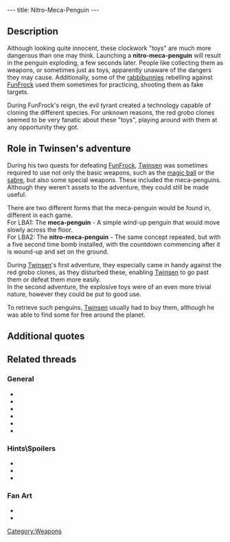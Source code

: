 ---
title: Nitro-Meca-Penguin
---

{{Weapon|
Name=Nitro-Meca-Penguin|
Image=Meca.gif|
Enemy=All enemies|
Rate=Slow|
Damage=Medium|
Range=Short}}

{{Quote|
Quote=Meca-Penguin. Red clones just hate this stupid toy.|
Character=Official description, Twinsen's first adventure}}

==Description==
Although looking quite innocent, these clockwork "toys" are much more dangerous than one may think. Launching a '''nitro-meca-penguin''' will result in the penguin exploding, a few seconds later. People like collecting them as weapons, or sometimes just as toys, apparently unaware of the dangers they may cause. Additionally, some of the [[rabbibunnies]] rebelling against [[FunFrock]] used them sometimes for practicing, shooting them as fake targets.

During FunFrock's reign, the evil tyrant created a technology capable of cloning the different species. For unknown reasons, the red grobo clones seemed to be very fanatic about these "toys", playing around with them at any opportunity they got.

==Role in Twinsen's adventure==
During his two quests for defeating [[FunFrock]], [[Twinsen]] was sometimes required to use not only the basic weapons, such as the [[magic ball]] or the [[sabre]], but also some special weapons. These included the meca-penguins. Although they weren't assets to the adventure, they could still be made useful.

There are two different forms that the meca-penguin would be found in, different in each game.
<br>For LBA1: The <b>meca-penguin</b> - A simple wind-up penguin that would move slowly across the floor.
<br>For LBA2: The <b>nitro-meca-penguin</b> - The same concept repeated, but with a five second time bomb installed, with the countdown commencing after it is wound-up and set on the ground. 

During [[Twinsen]]'s first adventure, they especially came in handy against the red grobo clones, as they disturbed these, enabling [[Twinsen]] to go past them or defeat them more easily. 
<br>In the second adventure, the explosive toys were of an even more trivial nature, however they could be put to good use.

To retrieve such penguins, [[Twinsen]] usually had to buy them, although he was able to find some for free around the planet.

==Additional quotes==
{{Quote|
Quote=You can use the Nitro-Meca-Penguins by placing them in a level and unencumbered area.|
Character=Official description, Twinsen's second adventure}}
{{Quote|
Quote=You just acquired a superb Nitro-Meca-Penguin. Select it in the inventory and it'll explode a few seconds later.|
Character=When Twinsen found a new penguin}}

==Related threads==
===General===
* {{thread|id=11096|title=The Desert Island Bowlers}}
* {{thread|id=11024|title=some fun stuff and tips}}
* {{thread|id=7141|title=Adeline can't spell?}}
* {{thread|id=6347|title=Nitro-Meca-Penguins}}
* {{thread|id=4358|title=Meca Penguins - how meny times?}}
* {{thread|id=2549|title=Unlimited Nitro-Meca-Penguins}}

===Hints\Spoilers===
* {{thread|id=8574|title=Meca Penguin for beginners}}
* {{thread|id=7228|title=Speech glitch & the penguin on the reef}}
* {{thread|id=660|title=Found another Mecapeng}}

===Fan Art===
* {{thread|id=11287|title=Twinsen}}
* {{post|id=112171|title=Lba3}}

[[Category:Weapons]]